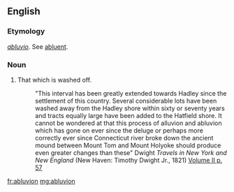 ==English==

===Etymology===
{{etyl|LL.|en}} ''[[abluvio]]''. See [[abluent]].

===Noun===
{{en-noun|-}}

# {{context|obsolete|rare|lang=en}} That which is washed off.
#:{{rfquotek|Dwight}}"This interval has been greatly extended towards Hadley since the settlement of this country. Several considerable lots have been washed away from the Hadley shore within sixty or seventy years and tracts equally large have been added to the Hatfield shore. It cannot be wondered at that this process of alluvion and abluvion which has gone on ever since the deluge or perhaps more correctly ever since Connecticut river broke down the ancient mound between Mount Tom and Mount Holyoke should produce even greater changes than these" Dwight ''Travels in New York and New England'' (New Haven: Timothy Dwight Jr., 1821) [http://books.google.com/books?id=MHIUAAAAYAAJ&pg=PA57&img=1&zoom=3&hl=en&sig=ACfU3U1CEB0UIGIwACWkcWpZwN9j-n2QPQ&ci=123%2C507%2C807%2C353&edge=0 Volume II p. 57] 

[[fr:abluvion]]
[[mg:abluvion]]